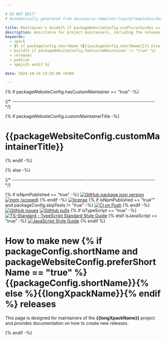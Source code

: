 ```yaml
---

# DO NOT EDIT!
# Automatically generated from docusaurus-template-liquid/templates/docusaurus.

title: Maintainer's Guide{% if packageWebsiteConfig.usePluralGuides == "true" %}s{% endif %}
description: Assistance for project maintainers, including the release schedule, versioning scheme, and instructions on how to build, test, and publish.
keywords:
  - xpack
  - {% if packageConfig.shortName %}{{packageConfig.shortName}}{% else %}{{packageName}}{% endif %}
  - build{% if packageWebsiteConfig.hasCustomMaintainer != "true" %}
  - releases
  - publish
  - npmjs{% endif %}

date: 2024-10-24 23:59:00 +0300

---
```


{% if packageWebsiteConfig.hasCustomMaintainer == "true" -%}


{/* ------------------------------------------------------------------------ */}

{% if packageWebsiteConfig.customMaintainerTitle -%}

# {{packageWebsiteConfig.customMaintainerTitle}}

{% endif -%}

<ProjectContent />

{% else -%}


{/* ------------------------------------------------------------------------ */}

{% if isNpmPublished == "true" -%}
[![GitHub package.json version](https://img.shields.io/github/package-json/v/{{githubProjectOrganization}}/{{githubProjectName}}?color=green)](https://github.com/{{githubProjectOrganization}}/{{githubProjectName}}/blob/{{branchMain}}/package.json)
[![npm (scoped)](https://img.shields.io/npm/v/{{packageScopedName}}?color=green)](https://www.npmjs.com/package/{{packageScopedName}}/)
{% endif -%}
[![license](https://img.shields.io/github/license/{{githubProjectOrganization}}/{{githubProjectName}})](https://github.com/{{githubProjectOrganization}}/{{githubProjectName}}/blob/{{branchMain}}/LICENSE)
{% if isNpmPublished == "true"" and packageConfig.skipTests != "true" -%}
[![CI on Push](https://github.com/{{githubProjectOrganization}}/{{githubProjectName}}/actions/workflows/test-ci.yml/badge.svg)](https://github.com/{{githubProjectOrganization}}/{{githubProjectName}}/actions/workflows/test-ci.yml)
{% endif -%}
[![GitHub issues](https://img.shields.io/github/issues/{{githubProjectOrganization}}/{{githubProjectName}})](https://github.com/{{githubProjectOrganization}}/{{githubProjectName}}/issues)
[![GitHub pulls](https://img.shields.io/github/issues-pr/{{githubProjectOrganization}}/{{githubProjectName}})](https://github.com/{{githubProjectOrganization}}/{{githubProjectName}}/pulls)
{% if isTypeScript == "true" -%}
[![TS-Standard - TypeScript Standard Style Guide](https://badgen.net/badge/code%20style/ts-standard/blue?icon=typescript)](https://github.com/standard/ts-standard/)
{% elsif isJavaScript == "true" -%}
[![JavaScript Style Guide](https://img.shields.io/badge/code_style-standard-brightgreen)](https://standardjs.com)
{% endif %}

# How to make new {% if packageConfig.shortName and packageWebsiteConfig.preferShortName == "true" %}{{packageConfig.shortName}}{% else %}{{longXpackName}}{% endif %} releases

This page is designed for maintainers of the
**{{longXpackName}}**
project and provides documentation on how to create new releases.

<Content />

{% endif -%}
